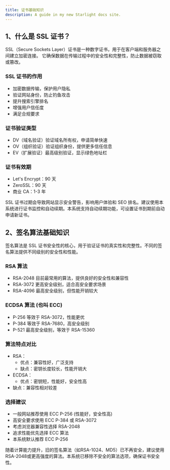 ```yaml
---
title: 证书基础知识
description: A guide in my new Starlight docs site.
---
```



## 1、什么是 SSL 证书？

SSL（Secure Sockets Layer）证书是一种数字证书，用于在客户端和服务器之间建立加密连接。 它确保数据在传输过程中的安全性和完整性，防止数据被窃取或篡改。

### SSL 证书的作用

- 加密数据传输，保护用户隐私
- 验证网站身份，防止钓鱼攻击
- 提升搜索引擎排名
- 增强用户信任度
- 满足合规要求

### 证书验证类型

- DV（域名验证）验证域名所有权，申请简单快速
- OV（组织验证）验证组织身份，提供更多信任信息
- EV（扩展验证）最高级别验证，显示绿色地址栏

### 证书有效期

- Let's Encrypt：90 天
- ZeroSSL：90 天
- 商业 CA：1-3 年

<Aside type="caution" title="重要提示">
  SSL 证书过期会导致网站显示安全警告，影响用户体验和 SEO
  排名。建议使用本系统进行证书监控和自动续期。本系统支持自动续期功能，可设置证书到期前自动申请新证书。
</Aside>

## 2、签名算法基础知识

签名算法是 SSL 证书安全性的核心，用于验证证书的真实性和完整性。不同的签名算法提供不同级别的安全性和性能。

### RSA 算法

- RSA-2048 目前最常用的算法，提供良好的安全性和兼容性
- RSA-3072 更高安全级别，适合高安全要求场景
- RSA-4096 最高安全级别，但性能开销较大

### ECDSA 算法 (也叫 ECC)

- P-256 等效于 RSA-3072，性能更优
- P-384 等效于 RSA-7680，高安全级别
- P-521 最高安全级别，等效于 RSA-15360

### 算法特点对比

- RSA：
  - 优点：兼容性好，广泛支持
  - 缺点：密钥长度较长，性能开销大
- ECDSA：
  - 优点：密钥短，性能好，安全性高
- 缺点：兼容性相对较差

### 选择建议

- 一般网站推荐使用 ECC P-256 (性能好，安全性高)
- 高安全要求使用 ECC P-384 或 RSA-3072
- 考虑浏览器兼容性选择 RSA-2048
- 追求性能优先选择 ECC 算法
- 本系统默认推荐 ECC P-256

<Aside type="caution" title="算法安全提醒">
  随着计算能力提升，旧的签名算法（如RSA-1024、MD5）已不再安全，建议使用RSA-2048或更高强度的算法。本系统已移除不安全的算法选项，确保证书安全性。
</Aside>
